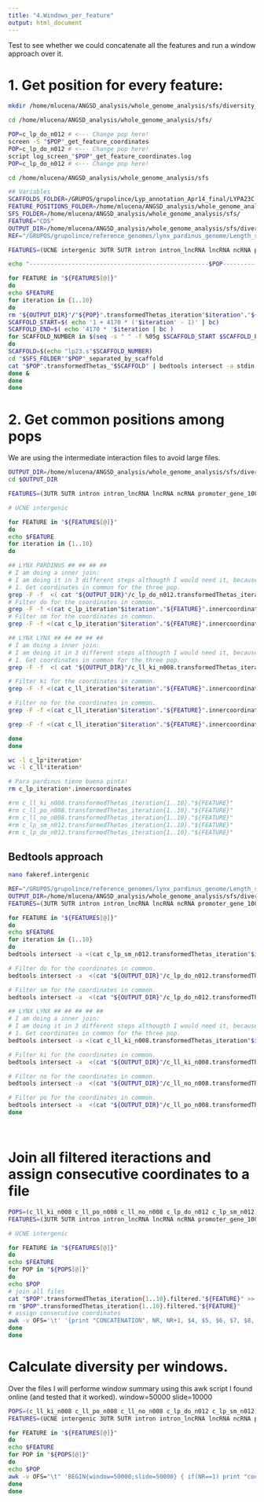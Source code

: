 ```yaml
---
title: "4.Windows_per_feature"
output: html_document
---
```


Test to see whether we could concatenate all the features and run a window approach over it.


# 1. Get position for every feature:

```bash

mkdir /home/mlucena/ANGSD_analysis/whole_genome_analysis/sfs/diversity_window_feature

cd /home/mlucena/ANGSD_analysis/whole_genome_analysis/sfs/

POP=c_lp_do_n012 # <--- Change pop here!
screen -S "$POP"_get_feature_coordinates
POP=c_lp_do_n012 # <--- Change pop here!
script log_screen_"$POP"_get_feature_coordinates.log
POP=c_lp_do_n012 # <--- Change pop here!

cd /home/mlucena/ANGSD_analysis/whole_genome_analysis/sfs

## Variables
SCAFFOLDS_FOLDER=/GRUPOS/grupolince/Lyp_annotation_Apr14_final/LYPA23C.CDS.GENE_promoters.GENE_introns.UTRs.ncRNA.lncRNA.lncRNA_introns.lncRNA_promoters.UCNE.intergenic.nr.gff3.PerScaffold/
FEATURE_POSITIONS_FOLDER=/home/mlucena/ANGSD_analysis/whole_genome_analysis/sfs/diversity_window_feature/
SFS_FOLDER=/home/mlucena/ANGSD_analysis/whole_genome_analysis/sfs/
FEATURE="CDS"
OUTPUT_DIR=/home/mlucena/ANGSD_analysis/whole_genome_analysis/sfs/diversity_window_feature
REF="/GRUPOS/grupolince/reference_genomes/lynx_pardinus_genome/Length_scaffolds_lp23_tab_separated"

FEATURES=(UCNE intergenic 3UTR 5UTR intron intron_lncRNA lncRNA ncRNA promoter_gene_1000 promoter_lncRNA_1000)

echo "---------------------------------------------------$POP---------------------------------------------------"

for FEATURE in "${FEATURES[@]}"
do
echo $FEATURE
for iteration in {1..10}
do
rm "${OUTPUT_DIR}"/"${POP}".transformedThetas_iteration"$iteration"."${FEATURE}"
SCAFFOLD_START=$( echo '1 + 4170 * ('$iteration' - 1)' | bc)
SCAFFOLD_END=$( echo '4170 * '$iteration | bc )
for SCAFFOLD_NUMBER in $(seq -s " " -f %05g $SCAFFOLD_START $SCAFFOLD_END) # esta manera de hacer seq te va a sacar siempre 5 cifras.
do
SCAFFOLD=$(echo "lp23.s"$SCAFFOLD_NUMBER)
cd "$SFS_FOLDER""$POP"_separated_by_scaffold
cat "$POP".transformedThetas_"$SCAFFOLD" | bedtools intersect -a stdin -b <( cat "$SCAFFOLDS_FOLDER"LYPA23C.CDS.GENE_promoters.GENE_introns.UTRs.ncRNA.lncRNA.lncRNA_introns.lncRNA_promoters.UCNE.intergenic.nr.gff3_"$SCAFFOLD" | grep $FEATURE) -sorted -g $REF >> "${OUTPUT_DIR}"/"${POP}".transformedThetas_iteration"$iteration"."${FEATURE}"
done &
done 
done

```

# 2. Get common positions among pops

We are using the intermediate interaction files to avoid large files.

```bash

OUTPUT_DIR=/home/mlucena/ANGSD_analysis/whole_genome_analysis/sfs/diversity_window_feature
cd $OUTPUT_DIR

FEATURES=(3UTR 5UTR intron intron_lncRNA lncRNA ncRNA promoter_gene_1000 promoter_lncRNA_1000)

# UCNE intergenic 

for FEATURE in "${FEATURES[@]}"
do
echo $FEATURE
for iteration in {1..10}
do

## LYNX PARDINUS ## ## ## ## 
# I am doing a inner join:
# I am doing it in 3 different steps althougth I would need it, because, when I get to ll I will need to do it like that, or it will be more complex.
# 1. Get coordinates in common for the three pop.
grep -F -f  <( cat "${OUTPUT_DIR}"/c_lp_do_n012.transformedThetas_iteration"$iteration"."${FEATURE}" | awk  -v OFS='\t' '{print $1, $2, $3}') <(cat "${OUTPUT_DIR}"/c_lp_sm_n012.transformedThetas_iteration"$iteration"."${FEATURE}" | awk  -v OFS='\t' '{print $1, $2, $3}') > c_lp_iteration"$iteration"."${FEATURE}".innercoordinates
# Filter do for the coordinates in common.
grep -F -f <(cat c_lp_iteration"$iteration"."${FEATURE}".innercoordinates) <(cat "${OUTPUT_DIR}"/c_lp_do_n012.transformedThetas_iteration"$iteration"."${FEATURE}") > "${OUTPUT_DIR}"/c_lp_do_n012.transformedThetas_iteration"$iteration".filtered."${FEATURE}"
# Filter sm for the coordinates in common.
grep -F -f <(cat c_lp_iteration"$iteration"."${FEATURE}".innercoordinates) <(cat "${OUTPUT_DIR}"/c_lp_sm_n012.transformedThetas_iteration"$iteration"."${FEATURE}") > "${OUTPUT_DIR}"/c_lp_sm_n012.transformedThetas_iteration"$iteration".filtered."${FEATURE}"

## LYNX LYNX ## ## ## ## ## 
# I am doing a inner join:
# I am doing it in 3 different steps althougth I would need it, because, when I get to ll I will need to do it like that, or it will be more complex.
# 1. Get coordinates in common for the three pop.
grep -F -f  <( cat "${OUTPUT_DIR}"/c_ll_ki_n008.transformedThetas_iteration"$iteration"."${FEATURE}" | awk  -v OFS='\t' '{print $1, $2, $3}') <(cat "${OUTPUT_DIR}"/c_ll_no_n008.transformedThetas_iteration"$iteration"."${FEATURE}" | awk  -v OFS='\t' '{print $1, $2, $3}') | grep -F -f  - <(cat "${OUTPUT_DIR}"/c_ll_po_n008.transformedThetas_iteration"$iteration"."${FEATURE}" | awk  -v OFS='\t' '{print $1, $2, $3}') > c_ll_iteration"$iteration"."${FEATURE}".innercoordinates

# Filter ki for the coordinates in common.
grep -F -f <(cat c_ll_iteration"$iteration"."${FEATURE}".innercoordinates) <(cat "${OUTPUT_DIR}"/c_ll_ki_n008.transformedThetas_iteration"$iteration"."${FEATURE}") > "${OUTPUT_DIR}"/c_ll_ki_n008.transformedThetas_iteration"$iteration".filtered."${FEATURE}"

# Filter no for the coordinates in common.
grep -F -f <(cat c_ll_iteration"$iteration"."${FEATURE}".innercoordinates) <(cat "${OUTPUT_DIR}"/c_ll_no_n008.transformedThetas_iteration"$iteration"."${FEATURE}") > "${OUTPUT_DIR}"/c_ll_no_n008.transformedThetas_iteration"$iteration".filtered."${FEATURE}"

grep -F -f <(cat c_ll_iteration"$iteration"."${FEATURE}".innercoordinates) <(cat "${OUTPUT_DIR}"/c_ll_po_n008.transformedThetas_iteration"$iteration"."${FEATURE}") > "${OUTPUT_DIR}"/c_ll_po_n008.transformedThetas_iteration"$iteration".filtered."${FEATURE}"

done 
done

wc -l c_lp*iteration*
wc -l c_ll*iteration*

# Para pardinus tiene buena pinta!
rm c_lp_iteration*.innercoordinates

#rm c_ll_ki_n008.transformedThetas_iteration{1..10}."${FEATURE}"
#rm c_ll_po_n008.transformedThetas_iteration{1..10}."${FEATURE}"
#rm c_ll_no_n008.transformedThetas_iteration{1..10}."${FEATURE}"
#rm c_lp_sm_n012.transformedThetas_iteration{1..10}."${FEATURE}"
#rm c_lp_do_n012.transformedThetas_iteration{1..10}."${FEATURE}"


```

## Bedtools approach

```bash
nano fakeref.intergenic

REF="/GRUPOS/grupolince/reference_genomes/lynx_pardinus_genome/Length_scaffolds_lp23_tab_separated"
OUTPUT_DIR=/home/mlucena/ANGSD_analysis/whole_genome_analysis/sfs/diversity_window_feature
FEATURES=(3UTR 5UTR intron intron_lncRNA lncRNA ncRNA promoter_gene_1000 promoter_lncRNA_1000)

for FEATURE in "${FEATURES[@]}"
do
echo $FEATURE
for iteration in {1..10}
do
bedtools intersect -a <(cat c_lp_sm_n012.transformedThetas_iteration"$iteration"."${FEATURE}" |  awk -v OFS='\t' '{print $1, $2, $3}') -b <(cat c_lp_do_n012.transformedThetas_iteration"$iteration"."${FEATURE}" |  awk -v OFS='\t' '{print $1, $2, $3}') -sorted -g $REF > c_lp_iteration"$iteration"."${FEATURE}".innercoordinates

# Filter do for the coordinates in common.
bedtools intersect -a  <(cat "${OUTPUT_DIR}"/c_lp_do_n012.transformedThetas_iteration"$iteration"."${FEATURE}") -b <(cat c_lp_iteration"$iteration"."${FEATURE}".innercoordinates) -sorted -g $REF > "${OUTPUT_DIR}"/c_lp_do_n012.transformedThetas_iteration"$iteration".filtered."${FEATURE}"

# Filter sm for the coordinates in common.
bedtools intersect -a  <(cat "${OUTPUT_DIR}"/c_lp_do_n012.transformedThetas_iteration"$iteration"."${FEATURE}") -b <(cat c_lp_iteration"$iteration"."${FEATURE}".innercoordinates) -sorted -g $REF> "${OUTPUT_DIR}"/c_lp_sm_n012.transformedThetas_iteration"$iteration".filtered."${FEATURE}"

## LYNX LYNX ## ## ## ## ## 
# I am doing a inner join:
# I am doing it in 3 different steps althougth I would need it, because, when I get to ll I will need to do it like that, or it will be more complex.
# 1. Get coordinates in common for the three pop.
bedtools intersect -a <(cat c_ll_ki_n008.transformedThetas_iteration"$iteration"."${FEATURE}" |  awk -v OFS='\t' '{print $1, $2, $3}') -b <(cat c_ll_po_n008.transformedThetas_iteration"$iteration"."${FEATURE}" |  awk -v OFS='\t' '{print $1, $2, $3}') -sorted -g $REF | bedtools intersect -a - -b <(cat c_ll_no_n008.transformedThetas_iteration"$iteration"."${FEATURE}" |  awk -v OFS='\t' '{print $1, $2, $3}') -sorted -g $REF> c_ll_iteration"$iteration"."${FEATURE}".innercoordinates

# Filter ki for the coordinates in common.
bedtools intersect -a  <(cat "${OUTPUT_DIR}"/c_ll_ki_n008.transformedThetas_iteration"$iteration"."${FEATURE}") -b <(cat c_ll_iteration"$iteration"."${FEATURE}".innercoordinates) -sorted -g $REF > "${OUTPUT_DIR}"/c_ll_ki_n008.transformedThetas_iteration"$iteration".filtered."${FEATURE}"

# Filter no for the coordinates in common.
bedtools intersect -a  <(cat "${OUTPUT_DIR}"/c_ll_no_n008.transformedThetas_iteration"$iteration"."${FEATURE}") -b <(cat c_ll_iteration"$iteration"."${FEATURE}".innercoordinates) -sorted -g $REF > "${OUTPUT_DIR}"/c_ll_no_n008.transformedThetas_iteration"$iteration".filtered."${FEATURE}"

# Filter po for the coordinates in common.
bedtools intersect -a  <(cat "${OUTPUT_DIR}"/c_ll_po_n008.transformedThetas_iteration"$iteration"."${FEATURE}") -b <(cat c_ll_iteration"$iteration"."${FEATURE}".innercoordinates) -sorted -g $REF > "${OUTPUT_DIR}"/c_ll_po_n008.transformedThetas_iteration"$iteration".filtered."${FEATURE}"
done




```



# Join all filtered iteractions and assign consecutive coordinates to a file

```bash
POPS=(c_ll_ki_n008 c_ll_po_n008 c_ll_no_n008 c_lp_do_n012 c_lp_sm_n012)
FEATURES=(3UTR 5UTR intron intron_lncRNA lncRNA ncRNA promoter_gene_1000 promoter_lncRNA_1000)

# UCNE intergenic 

for FEATURE in "${FEATURES[@]}"
do
echo $FEATURE
for POP in "${POPS[@]}"
do
echo $POP
# join all files
cat "$POP".transformedThetas_iteration{1..10}.filtered."${FEATURE}" >> "$POP".transformedThetas.filtered."${FEATURE}"
rm "$POP".transformedThetas_iteration{1..10}.filtered."${FEATURE}"
# assign consecutive coordinates
awk -v OFS='\t' '{print "CONCATENATION", NR, NR+1, $4, $5, $6, $7, $8, $9}' "$POP".transformedThetas.filtered."${FEATURE}" > "$POP".transformedThetas.filtered.CONCATENATION."${FEATURE}" 
done
done
```


# Calculate diversity per windows.

Over the files I will performe window summary using this awk script I found online (and tested that it worked). 
window=50000
slide=10000

```bash

POPS=(c_ll_ki_n008 c_ll_po_n008 c_ll_no_n008 c_lp_do_n012 c_lp_sm_n012)
FEATURES=(UCNE intergenic 3UTR 5UTR intron intron_lncRNA lncRNA ncRNA promoter_gene_1000 promoter_lncRNA_1000)

for FEATURE in "${FEATURES[@]}"
do
echo $FEATURE
for POP in "${POPS[@]}"
do 
echo $POP
awk -v OFS="\t" 'BEGIN{window=50000;slide=50000} { if(NR==1) print "coord_end","ave_watterson","ave_pairwise"} {mod=NR%window; if(NR<=window){count++}else{sum-=array[mod];sum2-=array2[mod]}sum+=$4;sum2+=$5;array[mod]=$4;array2[mod]=$5;} (NR%slide)==0{print NR,sum/count,sum2/count}' <(cat c_ll_ki_n008.transformedThetas.filtered.CONCATENATION.CDS)
done
done


```



